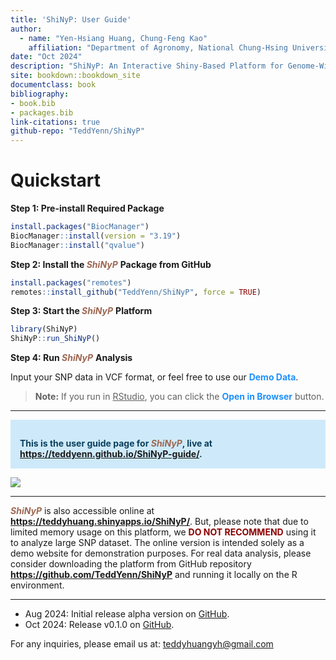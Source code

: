 ```yaml
---
title: 'ShiNyP: User Guide'
author: 
  - name: "Yen-Hsiang Huang, Chung-Feng Kao"
    affiliation: "Department of Agronomy, National Chung-Hsing University, Taiwan"
date: "Oct 2024"
description: "ShiNyP: An Interactive Shiny-Based Platform for Genome-Wide SNP Analysis and Visualization"
site: bookdown::bookdown_site
documentclass: book
bibliography:
- book.bib
- packages.bib
link-citations: true
github-repo: "TeddYenn/ShiNyP"
---
```


# Quickstart

**Step 1: Pre-install Required Package**

``` r
install.packages("BiocManager")
BiocManager::install(version = "3.19")
BiocManager::install("qvalue")
```

**Step 2: Install the [*ShiNyP*]{style="color: #9D6853;"}** **Package from GitHub**

``` r
install.packages("remotes") 
remotes::install_github("TeddYenn/ShiNyP", force = TRUE)
```

**Step 3: Start the [*ShiNyP*]{style="color: #9D6853;"}** **Platform**

``` r
library(ShiNyP)
ShiNyP::run_ShiNyP()
```

**Step 4: Run [*ShiNyP*]{style="color: #9D6853;"}** **Analysis**

Input your SNP data in VCF format, or feel free to use our [**Demo Data**]{style="color: #1e90ff;"}.

> **Note:** If you run in [RStudio]{.underline}, you can click the [**Open in Browser**]{style="color: #1e90ff;"} button.

------------------------------------------------------------------------

::: {.highlighted-text style="padding-top: 15px; padding-bottom: 1px; padding-left: 15px;background-color: #ceeafa; color: #0a3f5d"}
**This is the user guide page for [*ShiNyP*]{style="color: #9D6853;"}, live at <https://teddyenn.github.io/ShiNyP-guide/>.**
:::

![](images/0928_頁面_1.jpg)

------------------------------------------------------------------------

[***ShiNyP***]{style="color: #9D6853;"} is also accessible online at <a href="https://teddyhuang.shinyapps.io/ShiNyP/" target="_blank">[**https://teddyhuang.shinyapps.io/ShiNyP/**](https://teddyhuang.shinyapps.io/ShiNyP/){.uri}</a>. But, please note that due to limited memory usage on this platform, we [**DO NOT RECOMMEND**]{style="color: #8b0000;"} using it to analyze large SNP dataset. The online version is intended solely as a demo website for demonstration purposes. For real data analysis, please consider downloading the platform from GitHub repository <a href="https://github.com/TeddYenn/ShiNyP" target="_blank">[**https://github.com/TeddYenn/ShiNyP**](https://github.com/TeddYenn/ShiNyP){.uri}</a> and running it locally on the R environment.

------------------------------------------------------------------------

-   Aug 2024: Initial release alpha version on [GitHub](https://github.com/TeddYenn/ShiNyP).
-   Oct 2024: Release v0.1.0 on [GitHub](https://github.com/TeddYenn/ShiNyP).

For any inquiries, please email us at: [teddyhuangyh\@gmail.com](mailto:teddyhuangyh@gmail.com){.email}
